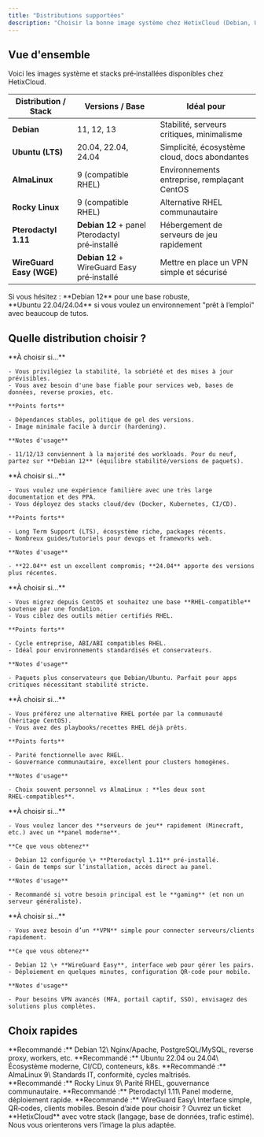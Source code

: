 ```yaml
---
title: "Distributions supportées"
description: "Choisir la bonne image système chez HetixCloud (Debian, Ubuntu, AlmaLinux, Rocky, Pterodactyl, WireGuard Easy)."
---
```


## Vue d'ensemble

Voici les images système et stacks pré‑installées disponibles chez HetixCloud.

| Distribution / Stack     | Versions / Base                                 | Idéal pour                                    |
| ------------------------ | ----------------------------------------------- | --------------------------------------------- |
| **Debian**               | 11, 12, 13                                      | Stabilité, serveurs critiques, minimalisme    |
| **Ubuntu (LTS)**         | 20.04, 22.04, 24.04                             | Simplicité, écosystème cloud, docs abondantes |
| **AlmaLinux**            | 9 (compatible RHEL)                             | Environnements entreprise, remplaçant CentOS  |
| **Rocky Linux**          | 9 (compatible RHEL)                             | Alternative RHEL communautaire                |
| **Pterodactyl 1.11**     | **Debian 12** \+ panel Pterodactyl pré‑installé | Hébergement de serveurs de jeu rapidement     |
| **WireGuard Easy (WGE)** | **Debian 12** \+ WireGuard Easy pré‑installé    | Mettre en place un VPN simple et sécurisé     |

<Tip>
  Si vous hésitez : **Debian 12** pour une base robuste, **Ubuntu 22.04/24.04** si vous voulez un environnement "prêt à l’emploi" avec beaucoup de tutos.
</Tip>

## Quelle distribution choisir ?

<AccordionGroup>
  <Accordion title="Debian (11, 12, 13)" icon="server">
    **À choisir si…**

    - Vous privilégiez la stabilité, la sobriété et des mises à jour prévisibles.
    - Vous avez besoin d'une base fiable pour services web, bases de données, reverse proxies, etc.

    **Points forts**

    - Dépendances stables, politique de gel des versions.
    - Image minimale facile à durcir (hardening).

    **Notes d'usage**

    - 11/12/13 conviennent à la majorité des workloads. Pour du neuf, partez sur **Debian 12** (équilibre stabilité/versions de paquets).
  </Accordion>
  <Accordion title="Ubuntu LTS (20.04, 22.04, 24.04)" icon="square-code">
    **À choisir si…**

    - Vous voulez une expérience familière avec une très large documentation et des PPA.
    - Vous déployez des stacks cloud/dev (Docker, Kubernetes, CI/CD).

    **Points forts**

    - Long Term Support (LTS), écosystème riche, packages récents.
    - Nombreux guides/tutoriels pour devops et frameworks web.

    **Notes d'usage**

    - **22.04** est un excellent compromis; **24.04** apporte des versions plus récentes.
  </Accordion>
  <Accordion title="AlmaLinux 9 (compatible RHEL)" icon="shield-check">
    **À choisir si…**

    - Vous migrez depuis CentOS et souhaitez une base **RHEL‑compatible** soutenue par une fondation.
    - Vous ciblez des outils métier certifiés RHEL.

    **Points forts**

    - Cycle entreprise, ABI/ABI compatibles RHEL.
    - Idéal pour environnements standardisés et conservateurs.

    **Notes d'usage**

    - Paquets plus conservateurs que Debian/Ubuntu. Parfait pour apps critiques nécessitant stabilité stricte.
  </Accordion>
  <Accordion title="Rocky Linux 9 (compatible RHEL)" icon="shield-check">
    **À choisir si…**

    - Vous préférez une alternative RHEL portée par la communauté (héritage CentOS).
    - Vous avez des playbooks/recettes RHEL déjà prêts.

    **Points forts**

    - Parité fonctionnelle avec RHEL.
    - Gouvernance communautaire, excellent pour clusters homogènes.

    **Notes d'usage**

    - Choix souvent personnel vs AlmaLinux : **les deux sont RHEL‑compatibles**.
  </Accordion>
  <Accordion title="Pterodactyl 1.11 (Debian 12 + panel pré‑installé)" icon="gamepad">
    **À choisir si…**

    - Vous voulez lancer des **serveurs de jeu** rapidement (Minecraft, etc.) avec un **panel moderne**.

    **Ce que vous obtenez**

    - Debian 12 configurée \+ **Pterodactyl 1.11** pré‑installé.
    - Gain de temps sur l’installation, accès direct au panel.

    **Notes d'usage**

    - Recommandé si votre besoin principal est le **gaming** (et non un serveur généraliste).
  </Accordion>
  <Accordion title="WireGuard Easy (Debian 12 + WGE pré‑installé)" icon="lock">
    **À choisir si…**

    - Vous avez besoin d’un **VPN** simple pour connecter serveurs/clients rapidement.

    **Ce que vous obtenez**

    - Debian 12 \+ **WireGuard Easy**, interface web pour gérer les pairs.
    - Déploiement en quelques minutes, configuration QR‑code pour mobile.

    **Notes d'usage**

    - Pour besoins VPN avancés (MFA, portail captif, SSO), envisagez des solutions plus complètes.
  </Accordion>
</AccordionGroup>

## Choix rapides

<CardGroup cols={2}>
  <Card title="Serveur web / app" icon="server" href="#debian-11-12-13">
    **Recommandé :** Debian 12\
    Nginx/Apache, PostgreSQL/MySQL, reverse proxy, workers, etc.
  </Card>
  <Card title="Docker / DevOps" icon="square-code" href="#ubuntu-lts-2004-2204-2404">
    **Recommandé :** Ubuntu 22.04 ou 24.04\
    Écosystème moderne, CI/CD, conteneurs, k8s.
  </Card>
  <Card title="Entreprise (RHEL‑like)" icon="shield-check" href="#almalinux-9-compatible-rhel">
    **Recommandé :** AlmaLinux 9\
    Standards IT, conformité, cycles maîtrisés.
  </Card>
  <Card title="Communautaire RHEL‑like" icon="shield-check" href="#rocky-linux-9-compatible-rhel">
    **Recommandé :** Rocky Linux 9\
    Parité RHEL, gouvernance communautaire.
  </Card>
  <Card title="Jeux (prêt à l’emploi)" icon="gamepad" href="#pterodactyl-111-debian-12--panel-pre-installe">
    **Recommandé :** Pterodactyl 1.11\
    Panel moderne, déploiement rapide.
  </Card>
  <Card title="VPN en 5 minutes" icon="lock" href="#wireguard-easy-debian-12--wge-pre-installe">
    **Recommandé :** WireGuard Easy\
    Interface simple, QR‑codes, clients mobiles.
  </Card>
</CardGroup>

<Note>
  Besoin d’aide pour choisir ? Ouvrez un ticket **HetixCloud** avec votre stack (langage, base de données, trafic estimé). Nous vous orienterons vers l’image la plus adaptée.
</Note>